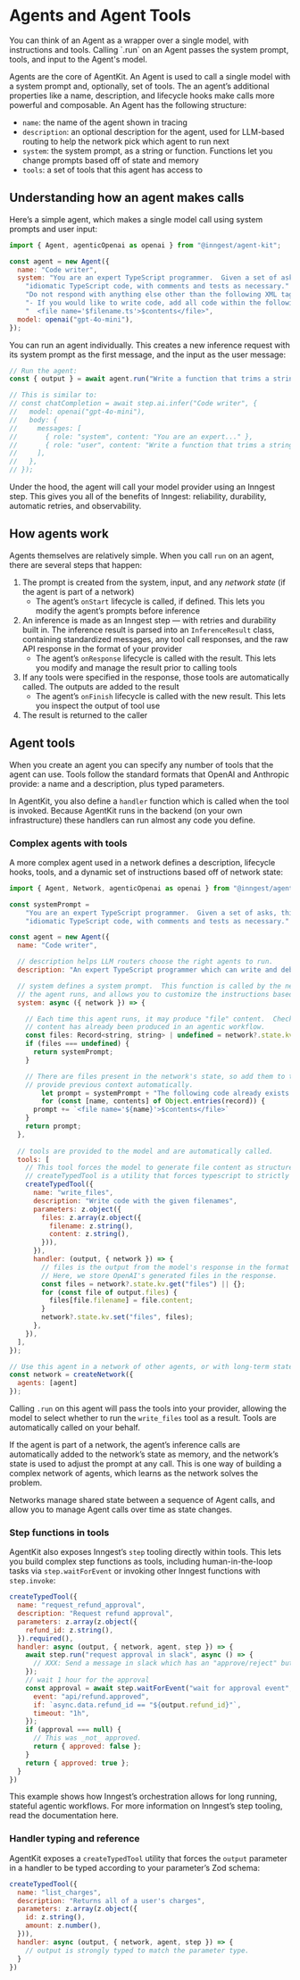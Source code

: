 
# Agents and Agent Tools

<Callout variant="info">
  You can think of an Agent as a wrapper over a single model, with instructions and tools.  Calling `.run` on an Agent
  passes the system prompt, tools, and input to the Agent's model.
</Callout>

Agents are the core of AgentKit.  An Agent is used to call a single model with a system prompt and, optionally, set of tools.  The an agent’s additional properties like a name, description, and lifecycle hooks make calls more powerful and composable.  An Agent has the following structure:

- `name`: the name of the agent shown in tracing
- `description`: an optional description for the agent, used for LLM-based routing to help the network pick which agent to run next
- `system`: the system prompt, as a string or function.  Functions let you change prompts based off of state and memory
- `tools`: a set of tools that this agent has access to


## Understanding how an agent makes calls

Here’s a simple agent, which makes a single model call using system prompts and user input:

```jsx
import { Agent, agenticOpenai as openai } from "@inngest/agent-kit";

const agent = new Agent({
  name: "Code writer",
  system: "You are an expert TypeScript programmer.  Given a set of asks, you think step-by-step to plan clean, " +
    "idiomatic TypeScript code, with comments and tests as necessary." +
    "Do not respond with anything else other than the following XML tags:" +
    "- If you would like to write code, add all code within the following tags (replace $filename and $contents appropriately):" +
    "  <file name='$filename.ts'>$contents</file>",
  model: openai("gpt-4o-mini"),
});

```

You can run an agent individually.  This creates a new inference request with its system prompt as the first message, and the input as the user message:

```jsx
// Run the agent:
const { output } = await agent.run("Write a function that trims a string");

// This is similar to:
// const chatCompletion = await step.ai.infer("Code writer", {
//   model: openai("gpt-4o-mini"),
//   body: {
//     messages: [
//       { role: "system", content: "You are an expert..." },
//       { role: "user", content: "Write a function that trims a string" }
//     ],
//   },
// });
```

Under the hood, the agent will call your model provider using an Inngest step.  This gives you all of the benefits of Inngest: reliability, durability, automatic retries, and observability. 

## How agents work

Agents themselves are relatively simple.  When you call `run` on an agent, there are several steps that happen:

1. The prompt is created from the system, input, and any *network state* (if the agent is part of a network)
    * The agent’s `onStart` lifecycle is called, if defined.  This lets you modify the agent’s prompts before inference
2. An inference is made as an Inngest step — with retries and durability built in. The inference result is parsed into an `InferenceResult` class, containing standardized messages, any tool call responses, and the raw API response in the format of your provider
    * The agent’s `onResponse` lifecycle is called with the result.  This lets you modify and manage the result prior to calling tools
4. If any tools were specified in the response, those tools are automatically called.  The outputs are added to the result
    * The agent’s `onFinish` lifecycle is called with the new result.  This lets you inspect the output of tool use
5. The result is returned to the caller

## Agent tools

When you create an agent you can specify any number of tools that the agent can use. Tools follow the standard formats that OpenAI and Anthropic provide: a name and a description, plus typed parameters.

In AgentKit, you also define a `handler` function which is called when the tool is invoked.  Because AgentKit runs in the backend (on your own infrastructure) these handlers can run almost any code you define.


### Complex agents with tools

A more complex agent used in a network defines a description, lifecycle hooks, tools, and a dynamic set of instructions based off of network state:

```jsx
import { Agent, Network, agenticOpenai as openai } from "@inngest/agent-kit";

const systemPrompt =
    "You are an expert TypeScript programmer.  Given a set of asks, think step-by-step to plan clean, " +
    "idiomatic TypeScript code, with comments and tests as necessary."

const agent = new Agent({
  name: "Code writer",

  // description helps LLM routers choose the right agents to run.
  description: "An expert TypeScript programmer which can write and debug code",

  // system defines a system prompt.  This function is called by the network each time
  // the agent runs, and allows you to customize the instructions based off of past state.
  system: async ({ network }) => {

    // Each time this agent runs, it may produce "file" content.  Check if any
    // content has already been produced in an agentic workflow.
    const files: Record<string, string> | undefined = network?.state.kv.get("files")
    if (files === undefined) {
      return systemPrompt;
    }

    // There are files present in the network's state, so add them to the promp to help
    // provide previous context automatically.
		let prompt = systemPrompt + "The following code already exists:"
		for (const [name, contents] of Object.entries(record)) {
      prompt += `<file name='${name}'>$contents</file>`
    }
    return prompt;
  },
  
  // tools are provided to the model and are automatically called.
  tools: [
    // This tool forces the model to generate file content as structured data.
    // createTypedTool is a utility that forces typescript to strictly type the handler.
    createTypedTool({
      name: "write_files",
      description: "Write code with the given filenames",
      parameters: z.object({
        files: z.array(z.object({
          filename: z.string(),
          content: z.string(),
        })),
      }),
      handler: (output, { network }) => {
        // files is the output from the model's response in the format above.
        // Here, we store OpenAI's generated files in the response. 
        const files = network?.state.kv.get("files") || {};
        for (const file of output.files) {
          files[file.filename] = file.content;
        }
        network?.state.kv.set("files", files);
      },
    }),
  ],
});

// Use this agent in a network of other agents, or with long-term state.
const network = createNetwork({
  agents: [agent]
});

```

Calling `.run` on this agent will pass the tools into your provider, allowing the model to select whether to run the `write_files` tool as a result.  Tools are automatically called on your behalf.

If the agent is part of a network, the agent’s inference calls are automatically added to the network’s state as memory, and the network’s state is used to adjust the prompt at any call.  This is one way of building a complex network of agents, which learns as the network solves the problem.

<Callout variant="info">
  Networks manage shared state between a sequence of Agent calls, and allow you to manage Agent calls over time as
  state changes.
</Callout>

### Step functions in tools

AgentKit also exposes Inngest’s `step` tooling directly within tools.  This lets you build complex step functions as tools, including human-in-the-loop tasks via `step.waitForEvent` or invoking other Inngest functions with `step.invoke`:

```jsx
createTypedTool({
  name: "request_refund_approval",
  description: "Request refund approval",
  parameters: z.array(z.object({
    refund_id: z.string(),
  }).required(),
  handler: async (output, { network, agent, step }) => {
    await step.run("request approval in slack", async () => {
      // XXX: Send a message in slack which has an "approve/reject" button.
    });
    // wait 1 hour for the approval
    const approval = await step.waitForEvent("wait for approval event", {
      event: "api/refund.approved",
      if: `async.data.refund_id == "${output.refund_id}"`,
      timeout: "1h",
    });
    if (approval === null) {
      // This was _not_ approved.  
      return { approved: false };
    }
    return { approved: true };
  }
})
```

This example shows how Inngest’s orchestration allows for long running, stateful agentic workflows.  For more information on Inngest’s step tooling, read the documentation here.

### Handler typing and reference

AgentKit exposes a `createTypedTool` utility that forces the `output` parameter in a handler to be typed according to your parameter’s Zod schema:

```jsx
createTypedTool({
  name: "list_charges",
  description: "Returns all of a user's charges",
  parameters: z.array(z.object({
    id: z.string(),
    amount: z.number(),
  })),
  handler: async (output, { network, agent, step }) => {
    // output is strongly typed to match the parameter type.
  }
})
```
